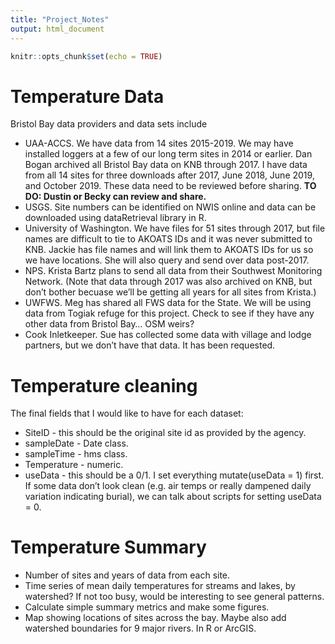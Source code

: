 ```yaml
---
title: "Project_Notes"
output: html_document
---
```


```r
knitr::opts_chunk$set(echo = TRUE)
```

# Temperature Data

Bristol Bay data providers and data sets include 

* UAA-ACCS. We have data from 14 sites 2015-2019. We may have installed loggers at a few of our long term sites in 2014 or earlier. Dan Bogan archived all Bristol Bay data on KNB through 2017. I have data from all 14 sites for three downloads after 2017, June 2018, June 2019, and October 2019. These data need to be reviewed before sharing. **TO DO: Dustin or Becky can review and share.**
* USGS. Site numbers can be identified on NWIS online and data can be downloaded using dataRetrieval library in R.
* University of Washington. We have files for 51 sites through 2017, but file names are difficult to tie to AKOATS IDs and it was never submitted to KNB. Jackie has file names and will link them to AKOATS IDs for us so we have locations. She will also query and send over data post-2017.
* NPS. Krista Bartz plans to send all data from their Southwest Monitoring Network. (Note that data through 2017 was also archived on KNB, but don't bother becuase we'll be getting all years for all sites from Krista.)
* UWFWS. Meg has shared all FWS data for the State. We will be using data from Togiak refuge for this project. Check to see if they have any other data from Bristol Bay... OSM weirs?
* Cook Inletkeeper. Sue has collected some data with village and lodge partners, but we don't have that data. It has been requested.

# Temperature cleaning

The final fields that I would like to have for each dataset:

* SiteID - this should be the original site id as provided by the agency. 
* sampleDate - Date class.
* sampleTime - hms class.
* Temperature - numeric.
* useData - this should be a 0/1. I set everything mutate(useData = 1) first. If some data don't look clean (e.g. air temps or really dampened daily variation indicating burial), we can talk about scripts for setting useData = 0.


# Temperature Summary

* Number of sites and years of data from each site.
* Time series of mean daily temperatures for streams and lakes, by watershed? If not too busy, would be interesting to see general patterns.
* Calculate simple summary metrics and make some figures.
* Map showing locations of sites across the bay. Maybe also add watershed boundaries for 9 major rivers. In R or ArcGIS.
